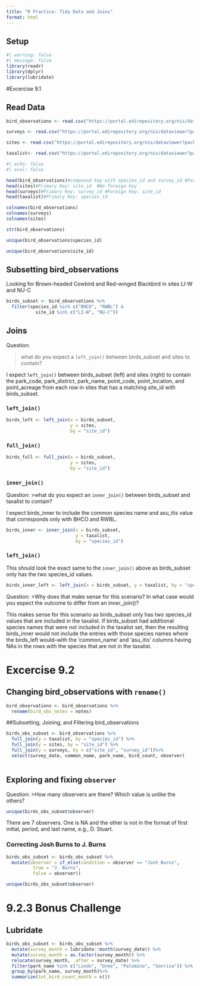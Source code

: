```yaml
---
title: "R Practice: Tidy Data and Joins"
format: html
---
```


## Setup
```r
#| warning: false
#| message: false
library(readr)
library(dplyr)
library(lubridate)
```

#Excercise 9.1

## Read Data
```r
bird_observations <- read.csv("https://portal.edirepository.org/nis/dataviewer?packageid=knb-lter-cap.256.10&entityid=53edaa7a0e083013d9bf20322db1780e")

surveys <- read.csv("https://portal.edirepository.org/nis/dataviewer?packageid=knb-lter-cap.256.10&entityid=b2466fa5cb5ed7ee1ea91398fc291c59")

sites <- read.csv("https://portal.edirepository.org/nis/dataviewer?packageid=knb-lter-cap.256.10&entityid=81bf72420e69077097fb0790dcdc63a6")

taxalist<- read.csv("https://portal.edirepository.org/nis/dataviewer?packageid=knb-lter-cap.256.10&entityid=58f863b7e3066e68536a9cacdc7bd58e")
```

```r
#| echo: false
#| eval: false

head(bird_observations)#compound key with species_id and survey_id #Foreign Key: survey_id, site_id, species_id
head(sites)#Primary Key: site_id  #No foreign key
head(surveys)#Primary Key: survey_id #Foreign Key: site_id
head(taxalist)#Primary Key: species_id

colnames(bird_observations)
colnames(surveys)
colnames(sites)

str(bird_observations)

unique(bird_observations$species_id)

unique(bird_observations$site_id)
```

## Subsetting bird_observations

Looking for Brown-headed Cowbird and Red-winged Blackbird in sites LI-W and NU-C

```r
birds_subset <- bird_observations %>% 
  filter(species_id %in% c("BHCO", "RWBL") & 
           site_id %in% c("LI-W", "NU-C"))
```

## Joins

Question:

>what do you expect a `left_join()` between birds_subset and sites to contain? 

I expect `left_join()` between birds_subset (left) and sites (right) to contain the park_code, park_district, park_name, point_code, point_location, and point_acreage from each row in sites that has a matching site_id with birds_subset.

### `left_join()`
```r
birds_left <- left_join(x = birds_subset, 
                        y = sites, 
                        by = "site_id")


```

### `full_join()`
```r
birds_full <- full_join(x = birds_subset,
                        y = sites,
                        by = "site_id")

```

### `inner_join()`

Question:
>what do you expect an `inner_join()` between birds_subset and taxalist to contain?

I expect birds_inner to include the common species name and asu_itis value that corresponds only with BHCO and RWBL.

```r
birds_inner <- inner_join(x = birds_subset,
                          y = taxalist,
                          by = "species_id")
```

### `left_join()`

This should look the exact same to the `inner_join()` above as birds_subset only has the two species_id values. 
```r
birds_inner_left <- left_join(x = birds_subset, y = taxalist, by = "species_id")
```

Question:
>Why does that make sense for this scenario? In what case would you expect the outcome to differ from an inner_join()?

This makes sense for this scenario as birds_subset only has two species_id values that are included in the taxalist. If birds_subset had additional species names that were not included in the taxalist set, then the resulting birds_inner would not include the entries with those species names where the birds_left would--with the 'common_name' and 'asu_itis' columns having NAs in the rows with the species that are not in the taxalist.

# Excercise 9.2

## Changing bird_observations with `rename()`
```r
bird_observations <- bird_observations %>% 
  rename(bird_obs_notes = notes)
```

##Subsetting, Joining, and Filtering bird_observations
```r
birds_obs_subset <- bird_observations %>% 
  full_join(y = taxalist, by = "species_id") %>%
  full_join(y = sites, by = "site_id") %>%
  full_join(y = surveys, by = c("site_id", "survey_id"))%>%
  select(survey_date, common_name, park_name, bird_count, observer)
  
```

## Exploring and fixing `observer`

Question:
>How many observers are there? Which value is unlike the others?

```r
unique(birds_obs_subset$observer)
```

There are 7 observers. One is NA and the other is not in the format of first initial, period, and last name, e.g., D. Stuart.

### Correcting Josh Burns to J. Burns
```r
birds_obs_subset <- birds_obs_subset %>% 
  mutate(observer = if_else(condition = observer == "Josh Burns", 
          true = "J. Burns",
          false = observer))

unique(birds_obs_subset$observer)
```

# 9.2.3 Bonus Challenge

## Lubridate 
```r
birds_obs_subset <- birds_obs_subset %>% 
  mutate(survey_month = lubridate::month(survey_date)) %>%
  mutate(survey_month = as.factor(survey_month)) %>% 
  relocate(survey_month, .after = survey_date) %>%
  filter(park_name %in% c("Lindo", "Orme", "Palomino", "Sonrisa")) %>%
  group_by(park_name, survey_month)%>%
  summarize(tot_bird_count_month = n())


```

